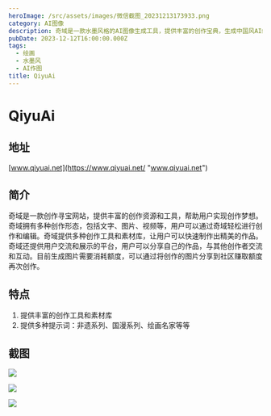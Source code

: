 ```yaml
---
heroImage: /src/assets/images/微信截图_20231213173933.png
category: AI图像
description: 奇域是一款水墨风格的AI图像生成工具，提供丰富的创作宝典，生成中国风AI绘画
pubDate: 2023-12-12T16:00:00.000Z
tags:
  - 绘画
  - 水墨风
  - AI作图
title: QiyuAi
---
```


# QiyuAi

## 地址

[www.qiyuai.net](https://www.qiyuai.net/ "www.qiyuai.net")

## 简介

奇域是一款创作寻宝网站，提供丰富的创作资源和工具，帮助用户实现创作梦想。奇域拥有多种创作形态，包括文字、图片、视频等，用户可以通过奇域轻松进行创作和编辑。奇域提供多种创作工具和素材库，让用户可以快速制作出精美的作品。奇域还提供用户交流和展示的平台，用户可以分享自己的作品，与其他创作者交流和互动。目前生成图片需要消耗额度，可以通过将创作的图片分享到社区赚取额度再次创作。

## 特点

1. 提供丰富的创作工具和素材库
2. 提供多种提示词：非遗系列、国漫系列、绘画名家等等

## 截图

![](/src/assets/images/微信截图_20231213173933.png)

![](/src/assets/images/微信截图_20231213173941.png)

![](/src/assets/images/微信截图_20231213173947.png)
